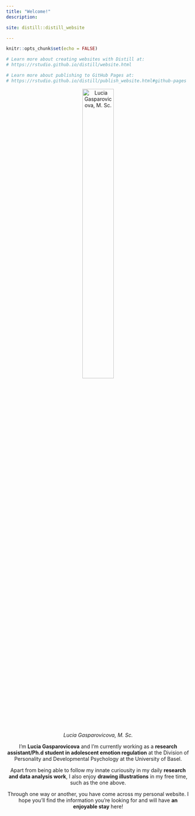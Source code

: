 ```yaml
---
title: "Welcome!"
description: 

site: distill::distill_website

---
```


```r
knitr::opts_chunk$set(echo = FALSE)

# Learn more about creating websites with Distill at:
# https://rstudio.github.io/distill/website.html

# Learn more about publishing to GitHub Pages at:
# https://rstudio.github.io/distill/publish_website.html#github-pages

```

<center>
![*Lucia Gasparovicova, M. Sc.*](website_images/Profile_Image_Round_Small.png){width=45%}
<center>

I'm **Lucia Gasparovicova** and I'm currently working as a **research assistant/Ph.d student in adolescent emotion regulation** at the Division of Personality and Developmental Psychology at the University of Basel.

Apart from being able to follow my innate curiousity in my daily **research and data analysis work**, I also enjoy **drawing illustrations** in my free time, such as the one above. 


Through one way or another, you have come across my personal website. I hope you'll find the information you're looking for and will have **an enjoyable stay** here!  


